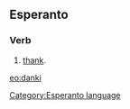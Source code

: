 ==Esperanto==
===Verb===
# [[thank]].

[[eo:danki]]
[[Category:Esperanto language]]
{{Universala Vortaro}}
